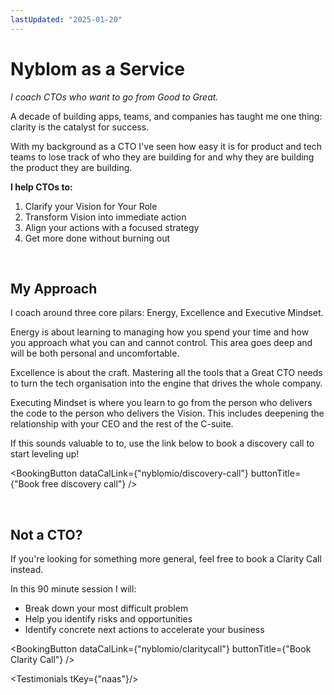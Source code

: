 ```yaml
---
lastUpdated: "2025-01-20"
---
```


# Nyblom as a Service

*I coach CTOs who want to go from Good to Great.*

A decade of building apps, teams, and companies has taught me one thing: clarity is the catalyst for success. 

With my background as a CTO I've seen how easy it is for product and tech teams to lose track of who they are building for and why they are building the product they are building.

**I help CTOs to:**

1. Clarify your Vision for Your Role
2. Transform Vision into immediate action
3. Align your actions with a focused strategy
4. Get more done without burning out

<br />

## My Approach

I coach around three core pilars: Energy, Excellence and Executive Mindset.

Energy is about learning to managing how you spend your time and how you approach what you can and cannot control. This area goes deep and will be both personal and uncomfortable.

Excellence is about the craft. Mastering all the tools that a Great CTO needs to turn the tech organisation into the engine that drives the whole company.

Executing Mindset is where you learn to go from the person who delivers the code to the person who delivers the Vision. This includes deepening the relationship with your CEO and the rest of the C-suite.

If this sounds valuable to to, use the link below to book a discovery call to start leveling up!

<BookingButton dataCalLink={"nyblomio/discovery-call"} buttonTitle={"Book free discovery call"} />

<br />

## Not a CTO?

If you're looking for something more general, feel free to book a <Link href="/clarity-call">Clarity Call</Link> instead. 

In this 90 minute session I will:

* Break down your most difficult problem
* Help you identify risks and opportunities
* Identify concrete next actions to accelerate your business

<BookingButton dataCalLink={"nyblomio/claritycall"} buttonTitle={"Book Clarity Call"} />

<Testimonials tKey={"naas"}/>
